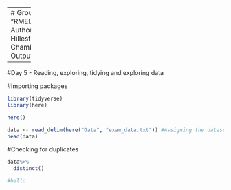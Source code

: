 -------
# Group 1 Project
Title: "RMED901_Group1_Project_110923"
Authors: "Marianne Bråtveit, Eline Hillestad, Ryan Dunkel and Jonathan Chambenoit"
Date: "2023-09-11"
Output: html_document

-----
#Day 5 - Reading, exploring, tidying and exploring data

#Importing packages
```r
library(tidyverse)
library(here)

here()

data <- read_delim(here("Data", "exam_data.txt")) #Assigning the dataset to an object
head(data)

```

#Checking for duplicates
```r
data%>%
  distinct()
```
```r
#hello
```
 



